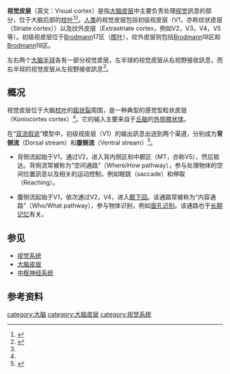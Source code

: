 {{Infobox brain
| Name            = 视觉皮层 
| Latin           = Cortex visualis
| Image           = Ventral-dorsal streams.svg 
| Caption         = 初级视皮层以及背侧流和腹侧流 
| Image2          = Brodmann Cytoarchitectonics 17.png
| Caption2        = Brain shown from the side, facing left. Above: view from outside, below: cut through the middle. Orange = Brodmann area 17 (primary visual cortex)
| IsPartOf        =
| Components      =
| Artery          =
| Vein            =
<!--
| DorlandsPre     = c_57 
| DorlandsSuf     = 12261838  
-->
}}
'''视觉皮层'''（英文：Visual cortex）是指[[大脑皮层|大脑皮层]]中主要负责处理[[视觉|视觉]]訊息的部分，位于大脑后部的[[枕叶|枕叶]]<ref name=":0">{{Cite book|chapter=Neuroanatomy, Visual Cortex|title=StatPearls|url=http://www.ncbi.nlm.nih.gov/books/NBK482504/|publisher=StatPearls Publishing|date=2021|location=Treasure Island (FL)|pmid=29494110|first=Trevor|last=Huff|first2=Navid|last2=Mahabadi|first3=Prasanna|last3=Tadi}}</ref><ref>{{Cite web|title=Visual Cortex - an overview|url=https://www.sciencedirect.com/topics/neuroscience/visual-cortex|access-date=2021-06-19|work=|publisher=ScienceDirect|language=en}}</ref>。[[人类|人类]]的视觉皮层包括初级视皮层（V1，亦称纹状皮层（Striate cortex））以及纹外皮层（Extrastriate cortex，例如V2，V3，V4，V5等）。初级视皮层位于[[Brodmann分区系统|Brodmann]]17区（[[楔叶|楔叶]]），纹外皮层则包括[[Brodmann分区系统|Brodmann]]18区和[[Brodmann分区系统|Brodmann]]19区。

左右两个[[大脑半球|大脑半球]]各有一部分视觉皮层，左半球的视觉皮层从右视野接收訊息，而右半球的视觉皮层从左视野接收訊息<ref name=":0" />。

==概况==
视觉皮层位于大脑[[枕叶|枕叶]]的[[距状裂|距状裂]]周围，是一种典型的感觉型粒状皮层（Koniocortex cortex）<ref name=":0" />。它的输入主要来自于[[丘脑|丘脑]]的[[外侧膝状体|外侧膝状体]]。

在“[[双流假说|双流假说]]”模型中，初级视皮层（V1）的输出訊息出送到两个渠道，分别成为'''背侧流'''（Dorsal stream）和'''腹侧流'''（Ventral stream）<ref>{{Cite journal|title=How do the two visual streams interact with each other?|url=https://www.ncbi.nlm.nih.gov/pmc/articles/PMC5380689/|last=Milner|first=A. D.|date=2017|journal=Experimental Brain Research|issue=5|doi=10.1007/s00221-017-4917-4|volume=235|pages=1297–1308|issn=0014-4819|pmc=5380689|pmid=28255843}}</ref>。

* 背侧流起始于V1，通过V2，进入背内侧区和中颞区（MT，亦称V5），然后抵达{{le|后顶叶皮层|Posterior parietal cortex}}。背侧流常被称为“空间通路”（Where/How pathway），参与处理物体的空间位置訊息以及相关的运动控制，例如眼跳（saccade）和伸取（Reaching）。

* 腹侧流起始于V1，依次通过V2，V4，进入[[颞下回|颞下回]]。该通路常被称为“内容通路”（Who/What pathway），参与物体识别，例如[[面孔識別|面孔识别]]。该通路也于[[长期记忆|长期记忆]]有关。

== 参见 ==

* [[视觉系统|视觉系统]]
* [[大脑皮层|大脑皮层]]
* [[中枢神经系统|中枢神经系统]]

== 参考资料 ==
{{reflist|2}}

{{端脑}}

[[category:大脑|category:大脑]]
[[category:大脑皮层|category:大脑皮层]]
[[category:视觉系统|category:视觉系统]]